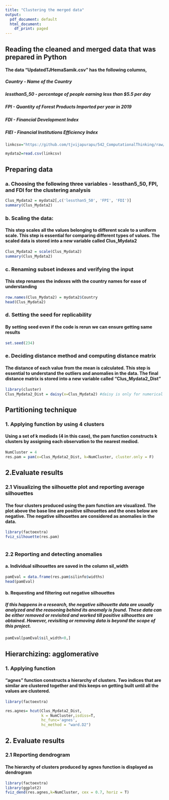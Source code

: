 ---
title: "Clustering the merged data"
output:
  pdf_document: default
  html_document:
    df_print: paged
---

## Reading the cleaned and merged data that was prepared in Python
#### The data "UpdatedTJHemaSamik.csv" has the following columns,
#####    Country - Name of the Country
#####    lessthan5_50 - percentage of people earning less than $5.5 per day
#####   FPI - Quantity of Forest Products Imported per year in 2019
#####   FDI - Financial Development Index
#####   FIEI - Financial Institutions Efficiency Index
```{r}
linkcsv="https://github.com/tjvijapurapu/542_ComputationalThinking/raw/main/UpdatedTJHemaSamik.csv"

mydata2=read.csv(linkcsv)
```
## Preparing data
### a. Choosing the following three variables - lessthan5_50, FPI, and FDI for the clustering analysis
```{r}
Clus_Mydata2 = mydata2[,c('lessthan5_50', 'FPI', 'FDI')]
summary(Clus_Mydata2)
```
### b. Scaling the data: 
#### This step scales all the values belonging to different scale to a uniform scale. This step is essential for comparing different types of values. The scaled data is stored into a new variable called Clus_Mydata2
```{r}
Clus_Mydata2 = scale(Clus_Mydata2)
summary(Clus_Mydata2)
```
### c. Renaming subset indexes and verifying the input
#### This step renames the indexes with the country names for ease of understanding
```{r}
row.names(Clus_Mydata2) = mydata2$Country
head(Clus_Mydata2)
```
### d. Setting the seed for replicability
#### By setting seed even if the code is rerun we can ensure getting same results
```{r}
set.seed(234)
```
### e. Deciding distance method and computing distance matrix
#### The distance of each value from the mean is calculated. This step is essential to understand the outliers and anomalies in the data. The final distance matrix is stored into a new variable called "Clus_Mydata2_Dist"
```{r}
library(cluster)
Clus_Mydata2_Dist = daisy(x=Clus_Mydata2) #daisy is only for numerical data
```
## Partitioning technique
### 1. Applying function by using 4 clusters
#### Using a set of k mediods (4 in this case), the pam function constructs k clusters by assigning each observation to the nearest mediod.
```{r}
NumCluster = 4
res.pam = pam(x=Clus_Mydata2_Dist, k=NumCluster, cluster.only = F)
```
## 2.Evaluate results
### 2.1 Visualizing the silhouette plot and reporting average silhouettes
#### The four clusters produced using the pam function are visualized. The plot above the base line are positive silhouettes and the ones below are negative. The negative silhouettes are considered as anomalies in the data.
```{r}
library(factoextra)
fviz_silhouette(res.pam)
```
```{r}

```
### 2.2 Reporting and detecting anomalies
#### a. Individual silhouettes are saved in the column sil_width
```{r}
pamEval = data.frame(res.pam$silinfo$widths)
head(pamEval)
```
#### b. Requesting and filtering out negative silhouettes
##### If this happens in a research, the negative silhouette data are usually analyzed and the reasoning behind its anomaly is found. These data can be either removed or revisited and worked till positive silhouettes are obtained. However, revisiting or removing data is beyond the scope of this project.
```{r}
pamEval[pamEval$sil_width<0,]
```
## Hierarchizing: agglomerative
### 1. Applying function
#### "agnes" function constructs a hierarchy of clusters. Two indices that are similar are clustered together and this keeps on getting built until all the values are clustered.
```{r}
library(factoextra)

res.agnes= hcut(Clus_Mydata2_Dist, 
                k = NumCluster,isdiss=T,
                hc_func='agnes',
                hc_method = "ward.D2")
```
## 2. Evaluate results
### 2.1 Reporting dendrogram
#### The hierarchy of clusters produced by agnes function is displayed as dendrogram
```{r}
library(factoextra)
library(ggplot2)
fviz_dend(res.agnes,k=NumCluster, cex = 0.7, horiz = T)
```



